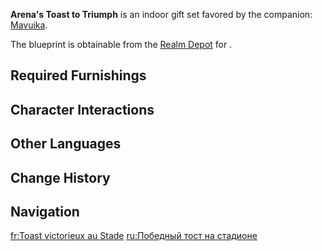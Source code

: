 {{Furnishing Infobox
|id             = 350088
|image          = Furnishing Set Arena's Toast to Triumph Display.png
|category       = Indoor Set
|subcategory    = Gift Set
|quality        = 4
|adeptal_energy = 1320
|load           = 
|description    = A banquet hall filled with a panoply of delicious food inspired by the inn at the Stadium of the Sacred Flame. It faithfully recreates a touching scene of warriors gathered together in celebration of triumph. All know that victory is precious and seldom comes easily, and so any site for feast and celebration must be carefully chosen. Of utmost importance is to create a relaxing yet passionate atmosphere, one that will set those present at ease and encourage the liberal flow of drink.<br>This Furnishing Set is favored by the following companions: Mavuika
|blueprint      = Realm Depot
}}
'''Arena's Toast to Triumph''' is an indoor gift set favored by the companion: [[Mavuika]].

The blueprint is obtainable from the [[Realm Depot]] for {{Item|Realm Currency|24|x=240}}.

==Required Furnishings==
{{Recipe
|type = Gift Set
|yield = 0
|Fair Carpet: Warmth and Passion = 1
|Stadium "Round Seating" Bench = 2
|Stadium's "Spicy Feast" Backed Chair = 5
|Fair's Feasting and Drinking = 3
|Model Dish: The Usual Selection = 4
|"One-Legged Round Shield" = 3
|Phlogiston Desk Lamp: Sufficiently Weighty = 2
|sort = Fair Carpet: Warmth and Passion;Stadium "Round Seating" Bench;Stadium's "Spicy Feast" Backed Chair;Fair's Feasting and Drinking;Model Dish: The Usual Selection;"One-Legged Round Shield";Phlogiston Desk Lamp: Sufficiently Weighty
}}

==Character Interactions==
{{Gift Set Character Interactions
|character_1 = Mavuika
|rewards_1   = Primogem*20;Guide to Contention*2;Mora*20,000
|set         = Arena's Toast to Triumph
}}

==Other Languages==
{{Other Languages
|en       = Arena's Toast to Triumph
|zhs      = 竞技场的欢聚胜饮
|zhs_rm   = 
|zht      = 競技場的歡聚勝飲
|zht_rm   = 
|zh_tl    = 
|ja       = 競技場の祝宴の間
|ja_rm    = Kyougijou no Shukuen no Aida
|ja_tl    = Arena's Moment of Celebration
|ko       = 경기장의 승리 연회
|ko_tl    = 
|es       = Celebración de victoria en la Arena
|es_tl    = Arena's Victory Celebration
|fr       = Toast victorieux au Stade
|fr_tl    = Victorious Toast at the Stadium
|ru       = Победный тост на стадионе
|ru_tl    = 
|th       = งานเลี้ยงแห่งชัยชนะในลานประลอง
|th_rm    = 
|th_tl    = 
|vi       = Tiệc Chiến Thắng Đấu Trường
|vi_tl    = 
|de       = Anstoßen auf den Triumph in der Arena
|de_tl    = 
|id       = Pesta Kemenangan di Stadion
|id_tl    = 
|pt       = Brinde da Vitória na Arena
|pt_tl    = 
|tr       = Arenada Zaferin Şerefine
|tr_tl    = 
|it       = Brindisi vittorioso dell'Arena
|it_tl    = 
}}

==Change History==
{{Change History|5.5}}

==Navigation==
{{Furnishing Navbox/Sets|type=gift}}

[[fr:Toast victorieux au Stade]]
[[ru:Победный тост на стадионе]]